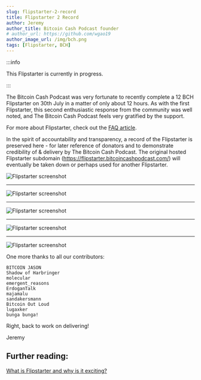 ```yaml
---
slug: flipstarter-2-record
title: Flipstarter 2 Record
author: Jeremy
author_title: Bitcoin Cash Podcast founder
# author_url: https://github.com/wgao19
author_image_url: /img/bch.png
tags: [Flipstarter, BCH]
---
```



:::info

This Flipstarter is currently in progress.

:::

The Bitcoin Cash Podcast was very fortunate to recently complete a 12 BCH Flipstarter on 30th July in a matter of only about 12 hours. As with the first Flipstarter, this second enthusiastic response from the community was well noted, and The Bitcoin Cash Podcast feels very gratified by the support.

For more about Flipstarter, check out the [FAQ article](/faqs/Tech/what-is-flipstarter).

In the spirit of accountability and transparency, a record of the Flipstarter is preserved here - for later reference of donators and to demonstrate credibility of & delivery by The Bitcoin Cash Podcast. The original hosted Flipstarter subdomain (https://flipstarter.bitcoincashpodcast.com/) will eventually be taken down or perhaps used for another Flipstarter.

<img src={screenshot1Url} alt="Flipstarter screenshot" />
<hr />
<img src={screenshot2Url} alt="Flipstarter screenshot" />
<hr />
<img src={screenshot3Url} alt="Flipstarter screenshot" />
<hr />
<img src={screenshot4Url} alt="Flipstarter screenshot" />
<hr />
<img src={screenshot5Url} alt="Flipstarter screenshot" />

One more thanks to all our contributors:

```
BITCOIN JASON
Shadow of Harbringer
molecular
emergent_reasons
ErdoganTalk
majamalu
sandakersmann
Bitcoin Out Loud
lugaxker
bunga bunga!
```

Right, back to work on delivering!

Jeremy

## Further reading:

[What is Flipstarter and why is it exciting?](/faqs/Tech/what-is-flipstarter)
